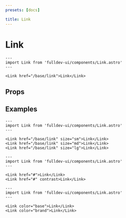 ```yaml
---
presets: [docs]

title: Link
---
```


# Link


```astro live
---
import Link from 'fulldev-ui/components/Link.astro'
---

<Link href="/base/link">Link</Link>
```

## Props

<PropsTable />

## Examples

```astro live
---
import Link from 'fulldev-ui/components/Link.astro'
---

<Link href="/base/link" size="sm">Link</Link>
<Link href="/base/link" size="md">Link</Link>
<Link href="/base/link" size="lg">Link</Link>
```

```astro live
---
import Link from 'fulldev-ui/components/Link.astro'
---

<Link href="#">Link</Link>
<Link href="#" contrast>Link</Link>
```

```astro live
---
import Link from 'fulldev-ui/components/Link.astro'
---

<Link color="base">Link</Link>
<Link color="brand">Link</Link>
```
